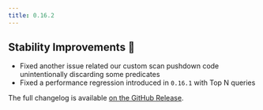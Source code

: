 ```yaml
---
title: 0.16.2
---
```


## Stability Improvements 💪

- Fixed another issue related our custom scan pushdown code unintentionally discarding some predicates
- Fixed a performance regression introduced in `0.16.1` with Top N queries

The full changelog is available [on the GitHub Release](https://github.com/paradedb/paradedb/releases/tag/v0.16.2).
